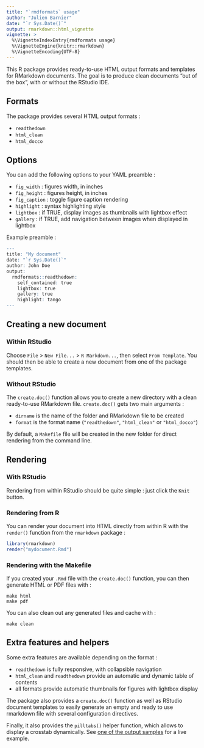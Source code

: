 ```yaml
---
title: "`rmdformats` usage"
author: "Julien Barnier"
date: "`r Sys.Date()`"
output: rmarkdown::html_vignette
vignette: >
  %\VignetteIndexEntry{rmdformats usage}
  %\VignetteEngine{knitr::rmarkdown}
  %\VignetteEncoding{UTF-8}
---
```


This R package provides ready-to-use HTML output formats and templates for
RMarkdown documents. The goal is to produce clean documents "out of the box",
with or without the RStudio IDE.

## Formats

The package provides several HTML output formats :

- `readthedown`
- `html_clean`
- `html_docco`

## Options

You can add the following options to your YAML preamble :

- `fig_width` : figures width, in inches
- `fig_height` : figures height, in inches
- `fig_caption` : toggle figure caption rendering
- `highlight` : syntax highlighting style
- `lightbox` : if TRUE, display images as thumbnails with lightbox effect
- `gallery` : if TRUE, add navigation between images when displayed in lightbox

Example preamble :

```r
---
title: "My document"
date: "`r Sys.Date()`"
author: John Doe
output:
  rmdformats::readthedown:
    self_contained: true
    lightbox: true
    gallery: true
    highlight: tango
---
```

## Creating a new document

### Within RStudio

Choose `File` > `New File...` > `R Markdown...`, then select `From Template`.
You should then be able to create a new document from one of the package
templates.

### Without RStudio

The `create.doc()` function allows you to create a new directory with a clean
ready-to-use RMarkdown file. `create.doc()` gets two main arguments :

- `dirname` is the name of the folder and RMarkdown file to be created
- `format` is the format name (`"readthedown"`, `"html_clean"` or `"html_docco"`)

By default, a `Makefile` file will be created in the new folder for direct
rendering from the command line.

## Rendering

### With RStudio

Rendering from within RStudio should be quite simple : just click the `Knit` button.

### Rendering from R

You can render your document into HTML directly from within R with the
`render()` function from the `rmarkdown` package :

```r
library(rmarkdown)
render("mydocument.Rmd")
```

### Rendering with the Makefile

If you created your `.Rmd` file with the `create.doc()` function, you can then
generate HTML or PDF files with :

```    
make html
make pdf
```

You can also clean out any generated files and cache with :

```
make clean
```

## Extra features and helpers

Some extra features are available depending on the format :

- `readthedown` is fully responsive, with collapsible navigation
- `html_clean` and `readthedown` provide an automatic and dynamic table of contents
- all formats provide automatic thumbnails for figures with lightbox display

The package also provides a `create.doc()` function as well as RStudio document
templates to easily generate an empty and ready to use rmarkdown file with
several configuration directives.

Finally, it also provides the `pilltabs()` helper function, which allows to display a crosstab dynamically. See [one of the output samples](https://rawgit.com/juba/rmdformats/master/resources/examples/html_clean/html_clean_sample.html#Table) for a live example.

